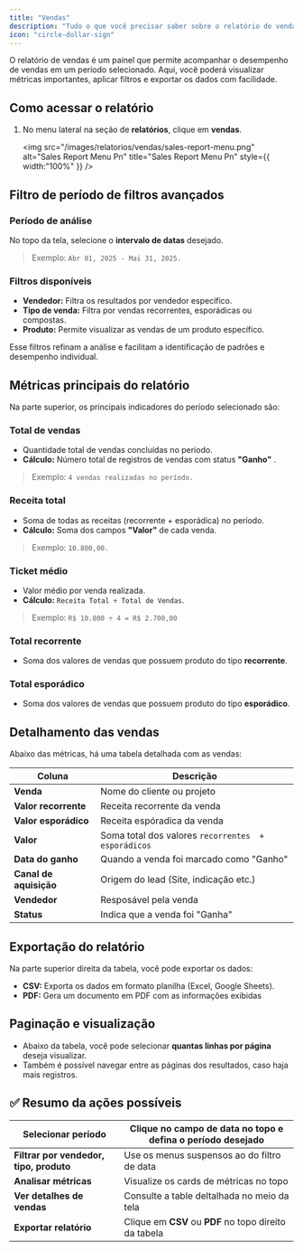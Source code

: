 ```yaml
---
title: "Vendas"
description: "Tudo o que você precisar saber sobre o relatório de vendas no gc vendas."
icon: "circle-dollar-sign"
---
```


O relatório de vendas é um painel que permite acompanhar o desempenho de vendas em um período selecionado. Aqui, você poderá visualizar métricas importantes, aplicar filtros e exportar os dados com facilidade.

## Como acessar o relatório

1. No menu lateral na seção de **relatórios**, clique em **vendas**.

   <img
     src="/images/relatorios/vendas/sales-report-menu.png"
     alt="Sales Report Menu Pn"
     title="Sales Report Menu Pn"
     style={{ width:"100%" }}
   />

## Filtro de período de filtros avançados

### Período de análise

No topo da tela, selecione o **intervalo de datas** desejado.

> Exemplo: `Abr 01, 2025 - Mai 31, 2025.`

### Filtros disponíveis

- **Vendedor:** Filtra os resultados por vendedor específico.
- **Tipo de venda:** Filtra por vendas recorrentes, esporádicas ou compostas.
- **Produto:** Permite visualizar as vendas de um produto específico.

Esse filtros refinam a análise e facilitam a identificação de padrões e desempenho individual.

## Métricas principais do relatório

Na parte superior, os principais indicadores do período selecionado são:

### Total de vendas

- Quantidade total de vendas concluídas no período.
- **Cálculo:** Número total de registros de vendas com status **"Ganho"** .

> Exemplo: `4 vendas realizadas no período.`

### Receita total

- Soma de todas as receitas (recorrente \+ esporádica) no período.
- **Cálculo:** Soma dos campos **"Valor"** de cada venda.

> Exemplo: `10.800,00.`

### Ticket médio

- Valor médio por venda realizada.
- **Cálculo:** `Receita Total ÷ Total de Vendas`.

> Exemplo: `R$ 10.800 ÷ 4 = R$ 2.700,00`

### Total recorrente

- Soma dos valores de vendas que possuem produto do tipo **recorrente**.

### Total esporádico

- Soma dos valores de vendas que possuem produto do tipo **esporádico**.

## Detalhamento das vendas

Abaixo das métricas, há uma tabela detalhada com as vendas:

| Coluna                 | Descrição                                           |
| ---------------------- | --------------------------------------------------- |
| **Venda**              | Nome do cliente ou projeto                          |
| **Valor recorrente**   | Receita recorrente da venda                         |
| **Valor esporádico**   | Receita espóradica da venda                         |
| **Valor**              | Soma total dos valores `recorrentes  + esporádicos` |
| **Data do ganho**      | Quando a venda foi marcado como "Ganho"             |
| **Canal de aquisição** | Origem do lead (Site, indicação etc.)               |
| **Vendedor**           | Resposável pela venda                               |
| **Status**             | Indica que a venda foi "Ganha"                      |

## Exportação do relatório

Na parte superior direita da tabela, você pode exportar os dados:

- **CSV:** Exporta os dados em formato planilha (Excel, Google Sheets).
- **PDF:** Gera um documento em PDF com as informações exibidas

## Paginação e visualização

- Abaixo da tabela, você pode selecionar **quantas linhas por página** deseja visualizar.
- Também é possível navegar entre as páginas dos resultados, caso haja mais registros.

## ✅ Resumo da ações possíveis

| **Selecionar período**                  | Clique no campo de data no topo e defina o período desejado |
| --------------------------------------- | ----------------------------------------------------------- |
| **Filtrar por vendedor, tipo, produto** | Use os menus suspensos ao do filtro de data                 |
| **Analisar métricas**                   | Visualize os cards de métricas no topo                      |
| **Ver detalhes de vendas**              | Consulte a table deltalhada no meio da tela                 |
| **Exportar relatório**                  | Clique em **CSV** ou **PDF** no topo direito da tabela      |